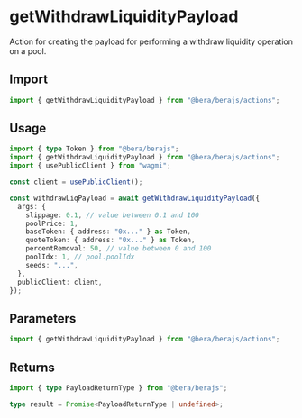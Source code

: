 # getWithdrawLiquidityPayload

Action for creating the payload for performing a withdraw liquidity operation on a pool.

## Import

```ts
import { getWithdrawLiquidityPayload } from "@bera/berajs/actions";
```

## Usage

```ts
import { type Token } from "@bera/berajs";
import { getWithdrawLiquidityPayload } from "@bera/berajs/actions";
import { usePublicClient } from "wagmi";

const client = usePublicClient();

const withdrawLiqPayload = await getWithdrawLiquidityPayload({
  args: {
    slippage: 0.1, // value between 0.1 and 100
    poolPrice: 1,
    baseToken: { address: "0x..." } as Token,
    quoteToken: { address: "0x..." } as Token,
    percentRemoval: 50, // value between 0 and 100
    poolIdx: 1, // pool.poolIdx
    seeds: "...",
  },
  publicClient: client,
});
```

## Parameters

```ts
import { getWithdrawLiquidityPayload } from "@bera/berajs/actions";
```

## Returns

```ts
import { type PayloadReturnType } from "@bera/berajs";

type result = Promise<PayloadReturnType | undefined>;
```
